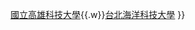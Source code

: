 {{Navbox
|name = 海洋結盟
|title = 海洋結盟|{{color|#FFB200|海洋結盟}}
|titlestyle = background-color: #D11A1A; color: #FFFFFF
|groupstyle = background-color: #ed8;
|list1     = [[國立臺灣海洋大學]]{{.w}}[[國立高雄科技大學]]{{.w}}[[台北海洋科技大學]]
}}<noinclude>{{Documentation}}</noinclude>